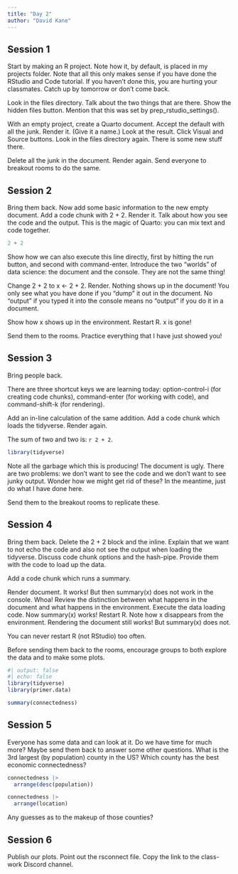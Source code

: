 ```yaml
---
title: "Day 2"
author: "David Kane"
---
```


## Session 1

Start by making an R project. Note how it, by default, is placed in my projects folder. Note that all this only makes sense if you have done the RStudio and Code tutorial. If you haven't done this, you are hurting your classmates. Catch up by tomorrow or don't come back.

Look in the files directory. Talk about the two things that are there. Show the hidden files button. Mention that this was set by prep_rstudio_settings().

With an empty project, create a Quarto document. Accept the default with all the junk. Render it. (Give it a name.) Look at the result. Click Visual and Source buttons. Look in the files directory again. There is some new stuff there.

Delete all the junk in the document. Render again. Send everyone to breakout rooms to do the same.

## Session 2

Bring them back. Now add some basic information to the new empty document. Add a code chunk with 2 + 2. Render it. Talk about how you see the code and the output. This is the magic of Quarto: you can mix text and code together. 


```r
2 + 2
```

Show how we can also execute this line directly, first by hitting the run button, and second with command-enter. Introduce the two "worlds" of data science: the document and the console. They are not the same thing!

Change 2 + 2 to x <- 2 + 2. Render. Nothing shows up in the document! You only see what you have done if you "dump" it out in the document. No "output" if you typed it into the console means no "output" if you do it in a document.

Show how x shows up in the environment. Restart R. x is gone!

Send them to the rooms. Practice everything that I have just showed you!

## Session 3

Bring people back. 

There are three shortcut keys we are learning today: option-control-i (for creating code chunks), command-enter (for working with code), and command-shift-k (for rendering).

Add an in-line calculation of the same addition. Add a code chunk which loads the tidyverse. Render again.

The sum of two and two is: `r 2 + 2`.

```r
library(tidyverse)
```

Note all the garbage which this is producing! The document is ugly. There are two problems: we don't want to see the code and we don't want to see junky output. Wonder how we might get rid of these? In the meantime, just do what I have done here.

Send them to the breakout rooms to replicate these.

## Session 4

Bring them back. Delete the 2 + 2 block and the inline. Explain that we want to not echo the code and also not see the output when loading the tidyverse. Discuss code chunk options and the hash-pipe. Provide them with the code to load up the data.

Add a code chunk which runs a summary.

Render document. It works! But then summary(x) does not work in the console. Whoa! Review the distinction between what happens in the document and what happens in the environment. Execute the data loading code. Now summary(x) works! Restart R. Note how x disappears from the environment. Rendering the document still works! But summary(x) does not.

You can never restart R (not RStudio) too often.

Before sending them back to the rooms, encourage groups to both explore the data and to make some plots. 


```r
#| output: false
#| echo: false
library(tidyverse)
library(primer.data)
```

```r
summary(connectedness)
```


## Session 5

Everyone has some data and can look at it. Do we have time for much more? Maybe send them back to answer some other questions. What is the 3rd largest (by population) county in the US? Which county has the best economic connectedness?

```r
connectedness |> 
  arrange(desc(population))
```

```r
connectedness |> 
  arrange(location)
```

Any guesses as to the makeup of those counties?

## Session 6

Publish our plots. Point out the rsconnect file. Copy the link to the class-work Discord channel.




